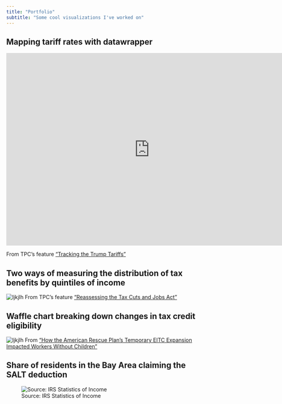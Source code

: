 ```yaml
---
title: "Portfolio"
subtitle: "Some cool visualizations I've worked on"
---
```


::: {.panel-tabset}

## Mapping tariff rates with datawrapper
```{=html}
<iframe title="Cumulative Tariff Rates by Country" aria-label="Map" id="datawrapper-chart-QAqoN" src="https://datawrapper.dwcdn.net/QAqoN/13/" scrolling="no" frameborder="0" style="border: none;" width="760" height="511" data-external="1"></iframe>
```
From TPC's feature ["Tracking the Trump Tariffs"](https://taxpolicycenter.org/features/tracking-trump-tariffs)

## Two ways of measuring the distribution of tax benefits by quintiles of income
![ljkjlh](assets/business_taxes_0.png)
From TPC's feature ["Reassessing the Tax Cuts and Jobs Act"](https://taxpolicycenter.org/feature/reassessing-tax-cuts-and-jobs-act)

## Waffle chart breaking down changes in tax credit eligibility
![ljkjlh](assets/childless_eitc.png)
From ["How the American Rescue Plan's Temporary EITC Expansion Impacted Workers Without Children"](https://taxpolicycenter.org/publications/how-american-rescue-plans-temporary-eitc-expansion-impacted-workers-without-children)

## Share of residents in the Bay Area claiming the SALT deduction
![Source: IRS Statistics of Income](assets/salt_county.png)
:::